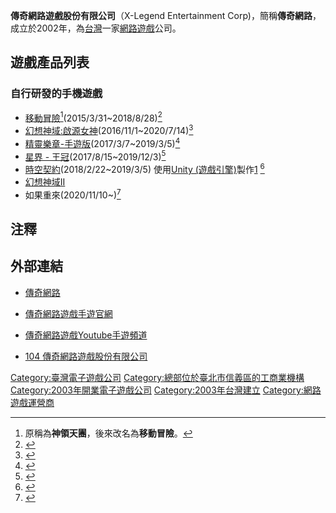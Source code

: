 {{Primarysources|time=2022-02-14T05:48:05+00:00}}
{{NoteTA
| G1=Games
| G2=IT
| 1=zh-cn:传奇网路; zh-tw:傳奇網路;
| 2=zh-cn:亿启数位; zh-tw:億啟數位;
}}
{{coord|25|02|57.7|N|121|34|44.4|E|region:TW-TPE_type:landmark|display=title}}
{{Infobox Company
| company_name       = 傳奇網路遊戲股份有限公司
| company_name_en    = X-Legend Entertainment Corp
| company_logo       = File:X-Legend Entertainment Corp.png
| company_type       = {{twse|4994}}<br>（2013年12月25日上市）
| company_slogan     =
| market_information = 
| abbreviated_name   = 傳奇網路、X-Legend
| foundation         = 2002年 
| location           = {{ROC-TW}}<br>[[臺北市|臺北市]][[信義區_(臺北市)|信義區]]市民大道六段288號7樓（[[松山車站_(台灣)|松山車站]][[潤泰松山車站大樓|潤泰松山車站大樓]]B棟） 
| zip_code           = 
| telephone_no       = 
| chairman           = 張峰旗
}}
'''傳奇網路遊戲股份有限公司'''（X-Legend Entertainment Corp)，簡稱'''傳奇網路'''，成立於2002年，為[[台灣|台灣]]一家[[網路遊戲|網路遊戲]]公司。

==遊戲產品列表==
===自行研發的手機遊戲===
*[[移動冒險|移動冒險]]<ref group="Note">原稱為'''神領天團'''，後來改名為'''移動冒險'''。</ref>(2015/3/31~2018/8/28)<ref>{{cite web|url=https://gnn.gamer.com.tw/0/163230.html|title=《移動冒險：神領天團》結束營運公告|accessdate=2018-06-17|archive-date=2019-05-13|archive-url=https://web.archive.org/web/20190513184735/https://gnn.gamer.com.tw/0/163230.html|dead-url=no}}</ref>
*[[幻想神域|幻想神域:啟源女神]](2016/11/1~2020/7/14)<ref>{{cite web|url=https://web.archive.org/save/https://www.x-legend.com.tw/ffo/index_in.php?class=1100%2C1200%2C1300&nid=12011#page_2|title=《幻想神域：啟源女神》結束營運公告}}</ref>
*[[精靈樂章|精靈樂章-手遊版]](2017/3/7~2019/3/5)<ref>{{cite web|url=https://gnn.gamer.com.tw/2/174452.html|title=《精靈樂章 - 手遊版》結束營運公告|accessdate=2019-01-24|archive-date=2019-05-13|archive-url=https://web.archive.org/web/20190513234156/https://gnn.gamer.com.tw/2/174452.html|dead-url=no}}</ref>
*[[星界_-_王冠|星界 - 王冠]](2017/8/15~2019/12/3)<ref>{{cite web|url=https://gnn.gamer.com.tw/detail.php?sn=186697|title=《星界：王冠》結束營運公告|accessdate=2020-07-13|archive-date=2020-12-18|archive-url=https://web.archive.org/web/20201218012130/https://gnn.gamer.com.tw/detail.php?sn=186697|dead-url=no}}</ref>
*[[時空契約|時空契約]](2018/2/22~2019/3/5) 使用[[Unity_(遊戲引擎)|Unity (遊戲引擎)]]製作[https://gnn.gamer.com.tw/4/158704.html] {{Wayback|url=https://gnn.gamer.com.tw/4/158704.html |date=20190513022601 }}<ref>{{cite web|url=https://gnn.gamer.com.tw/2/174452.html|title=《時空契約》結束營運公告|accessdate=2019-01-24|archive-date=2019-05-13|archive-url=https://web.archive.org/web/20190513234156/https://gnn.gamer.com.tw/2/174452.html|dead-url=no}}</ref>
*[[幻想神域|幻想神域]]II
*如果重來(2020/11/10~)<ref>{{Cite web|title=女性向戀愛養成新作《如果重來》公佈上市日期 製作團隊分享開發契機|url=https://gnn.gamer.com.tw/detail.php?sn=205996|accessdate=2021-04-01|last=巴哈姆特|work=巴哈姆特電玩資訊站|archive-date=2021-02-27|archive-url=https://web.archive.org/web/20210227042514/https://gnn.gamer.com.tw/detail.php?sn=205996}}</ref>

== 注釋 ==
<references group="Note"/>
{{reflist}}

==外部連結==
* {{zh-tw}}{{Ko}}{{Ja}}{{en}} [http://www.x-legend.tw/ 傳奇網路] {{Wayback|url=http://www.x-legend.tw/ |date=20120209194411 }}
* {{zh-tw}} [https://www.x-legend.com.tw/ 傳奇網路遊戲手遊官網] {{Wayback|url=https://www.x-legend.com.tw/ |date=20201218012013 }}
* {{zh-tw}} [https://www.youtube.com/channel/UCQ0WszMoxHHoqlmdO6G7iVg 傳奇網路遊戲Youtube手遊頻道] {{Wayback|url=https://www.youtube.com/channel/UCQ0WszMoxHHoqlmdO6G7iVg |date=20201218012229 }}
* {{zh-tw}}  [http://www.104.com.tw/jobbank/custjob/index.php?r=cust&j=623a4228486c3f2538423a1d1d1d1d5f2443a363189j50&jobsource=checkc 104 傳奇網路遊戲股份有限公司] {{Wayback|url=http://www.104.com.tw/jobbank/custjob/index.php?r=cust&j=623a4228486c3f2538423a1d1d1d1d5f2443a363189j50&jobsource=checkc |date=20190515003828 }}
{{台灣電子遊戲公司}}

{{Portal bar|台灣|電子遊戲|企業}}

[[Category:臺灣電子遊戲公司|Category:臺灣電子遊戲公司]]
[[Category:總部位於臺北市信義區的工商業機構|Category:總部位於臺北市信義區的工商業機構]]
[[Category:2003年開業電子遊戲公司|Category:2003年開業電子遊戲公司]]
[[Category:2003年台灣建立|Category:2003年台灣建立]]
[[Category:網路遊戲運營商|Category:網路遊戲運營商]]